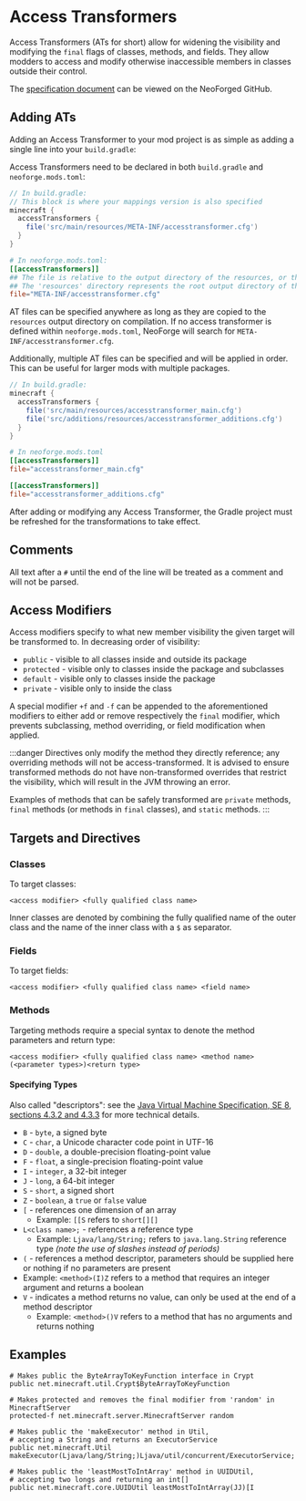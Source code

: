 
# Access Transformers

Access Transformers (ATs for short) allow for widening the visibility and modifying the `final` flags of classes, methods, and fields. They allow modders to access and modify otherwise inaccessible members in classes outside their control.

The [specification document][specs] can be viewed on the NeoForged GitHub.

## Adding ATs

Adding an Access Transformer to your mod project is as simple as adding a single line into your `build.gradle`:

Access Transformers need to be declared in both `build.gradle` and `neoforge.mods.toml`:

```groovy
// In build.gradle:
// This block is where your mappings version is also specified
minecraft {
  accessTransformers {
    file('src/main/resources/META-INF/accesstransformer.cfg')
  }
}
```

```toml
# In neoforge.mods.toml:
[[accessTransformers]]
## The file is relative to the output directory of the resources, or the root path inside the jar when compiled
## The 'resources' directory represents the root output directory of the resources
file="META-INF/accesstransformer.cfg"
```

AT files can be specified anywhere as long as they are copied to the `resources` output directory on compilation. If no access transformer is defined within `neoforge.mods.toml`, NeoForge will search for `META-INF/accesstransformer.cfg`.

Additionally, multiple AT files can be specified and will be applied in order. This can be useful for larger mods with multiple packages.

```groovy
// In build.gradle:
minecraft {
  accessTransformers {
    file('src/main/resources/accesstransformer_main.cfg')
    file('src/additions/resources/accesstransformer_additions.cfg')
  }
}
```

```toml
# In neoforge.mods.toml
[[accessTransformers]]
file="accesstransformer_main.cfg"

[[accessTransformers]]
file="accesstransformer_additions.cfg"
```

After adding or modifying any Access Transformer, the Gradle project must be refreshed for the transformations to take effect.

## Comments

All text after a `#` until the end of the line will be treated as a comment and will not be parsed.

## Access Modifiers

Access modifiers specify to what new member visibility the given target will be transformed to. In decreasing order of visibility:

- `public` - visible to all classes inside and outside its package
- `protected` - visible only to classes inside the package and subclasses
- `default` - visible only to classes inside the package
- `private` - visible only to inside the class

A special modifier `+f` and `-f` can be appended to the aforementioned modifiers to either add or remove respectively the `final` modifier, which prevents subclassing, method overriding, or field modification when applied.

:::danger
Directives only modify the method they directly reference; any overriding methods will not be access-transformed. It is advised to ensure transformed methods do not have non-transformed overrides that restrict the visibility, which will result in the JVM throwing an error.

Examples of methods that can be safely transformed are `private` methods, `final` methods (or methods in `final` classes), and `static` methods.
:::

## Targets and Directives

### Classes
To target classes:
```
<access modifier> <fully qualified class name>
```
Inner classes are denoted by combining the fully qualified name of the outer class and the name of the inner class with a `$` as separator.

### Fields
To target fields:
```
<access modifier> <fully qualified class name> <field name>
```

### Methods
Targeting methods require a special syntax to denote the method parameters and return type:
```
<access modifier> <fully qualified class name> <method name>(<parameter types>)<return type>
```

#### Specifying Types

Also called "descriptors": see the [Java Virtual Machine Specification, SE 8, sections 4.3.2 and 4.3.3][jvmdescriptors] for more technical details.

- `B` - `byte`, a signed byte
- `C` - `char`, a Unicode character code point in UTF-16
- `D` - `double`, a double-precision floating-point value
- `F` - `float`, a single-precision floating-point value
- `I` - `integer`, a 32-bit integer
- `J` - `long`, a 64-bit integer
- `S` - `short`, a signed short
- `Z` - `boolean`, a `true` or `false` value
- `[` - references one dimension of an array
  - Example: `[[S` refers to `short[][]`
- `L<class name>;` - references a reference type
  - Example: `Ljava/lang/String;` refers to `java.lang.String` reference type _(note the use of slashes instead of periods)_
- `(` - references a method descriptor, parameters should be supplied here or nothing if no parameters are present
 - Example: `<method>(I)Z` refers to a method that requires an integer argument and returns a boolean
- `V` - indicates a method returns no value, can only be used at the end of a method descriptor
  - Example: `<method>()V` refers to a method that has no arguments and returns nothing

## Examples

```
# Makes public the ByteArrayToKeyFunction interface in Crypt
public net.minecraft.util.Crypt$ByteArrayToKeyFunction

# Makes protected and removes the final modifier from 'random' in MinecraftServer
protected-f net.minecraft.server.MinecraftServer random

# Makes public the 'makeExecutor' method in Util,
# accepting a String and returns an ExecutorService
public net.minecraft.Util makeExecutor(Ljava/lang/String;)Ljava/util/concurrent/ExecutorService;

# Makes public the 'leastMostToIntArray' method in UUIDUtil,
# accepting two longs and returning an int[]
public net.minecraft.core.UUIDUtil leastMostToIntArray(JJ)[I
```

[specs]: https://github.com/NeoForged/AccessTransformers/blob/main/FMLAT.md
[jvmdescriptors]: https://docs.oracle.com/javase/specs/jvms/se21/html/jvms-4.html#jvms-4.3.2

